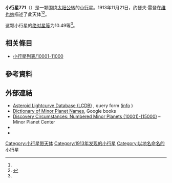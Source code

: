 {{Infobox planet
 | minorplanet     = yes
 | name            = 771 Libera
 | background      = #D6D6D6
 | image = 
 | image_size      = 
 | caption         =
 | discovery_ref   =  <ref name="MPC-object" />
 | discoverer      = [[约瑟夫·雷登|约瑟夫·雷登]]
 | discovery_site  = [[维也纳|维也纳]]
 | discovered      = 1913年11月21日
 | mpc_name        = 771 Libera
 | alt_names       = 771 Libera
 | pronounced      = 
 | named_after     = <ref name="MPC-object" />
 | mp_category     = [[主帶小行星|主帶小行星]] <ref name="MPC-object" /><ref name="jpldata" />
 | orbit_ref       = <ref name="a">[http://ssd.jpl.nasa.gov/sbdb.cgi?sstr=771 771] {{Wayback|url=http://ssd.jpl.nasa.gov/sbdb.cgi?sstr=771 |date=20200803075513 }}，小行星數據庫瀏覽器（JPL Small-Body Database Browser）－[[美国国家航空航天局|美国国家航空航天局]]喷气推进实验室</ref>
 | epoch           = 2018-03-23.0（[[儒略日|JD]] 2458200.5）
 | uncertainty     = 0
 | observation_arc = 
 | aphelion = {{convert|3.308|AU|km|3|abbr=on|lk=out}}
 | perihelion      = {{convert|1.9940427|AU|km|3|abbr=on}}
 | semimajor       = 2.6509448
 | eccentricity    = 0.2477993
 | period          = 4.32[[儒略年|yr]]
 | mean_anomaly    = 45.12891[[度|°]]
 | mean_motion     = {{Deg2DMS|0.22835090|sup=ms}} / day
 | inclination     = 14.93679
 | asc_node        = 218.19110°
 | arg_peri        = 227.34888
 | mean_diameter   = 
 | rotation        = 
 | albedo          =
 | spectral_type   =
 | abs_magnitude   = 10.49<ref name="jpldata" />
}}
'''小行星771'''（{{lang-en|771 Libera}}）是一颗围绕[[太阳|太阳]][[公转|公转]]的[[小行星|小行星]]。1913年11月21日，约瑟夫·雷登在[[维也纳|维也纳]]描述了此天体<ref name="a" /><ref>{{cite news|title=小行星列表|url=http://cfa-www.harvard.edu/iau/lists/NumberedMPs.txt|accessdate=2018-10-19|newspaper=哈佛大学|archive-date=2008-05-17|archive-url=https://web.archive.org/web/20080517010638/http://cfa-www.harvard.edu/iau/lists/NumberedMPs.txt|dead-url=no}}</ref>。

这颗小行星的[[绝对星等|绝对星等]]为10.49等<ref name="a" />。

== 相关條目 ==
*[[小行星列表/10001-11000|小行星列表/10001-11000]]

== 參考資料 ==
{{reflist|refs=

<ref name="jpldata">{{cite web
 |type         = 2018-01-26 last obs.
 |title        = JPL Small-Body Database Browser:771 Libera-771 Libera
 |url          = https://ssd.jpl.nasa.gov/sbdb.cgi?sstr=771
 |publisher    = [[Jet_Propulsion_Laboratory|Jet Propulsion Laboratory]]
 |accessdate   = 28 March 2018
 |archive-date = 2020-08-03
 |archive-url  = https://web.archive.org/web/20200803075513/https://ssd.jpl.nasa.gov/sbdb.cgi?sstr=771
 |dead-url     = no
}}</ref>

<ref name="MPC-object">{{cite web
  |title      = 771 Libera
  |work      = Minor Planet Center
  |url      = https://www.minorplanetcenter.net/db_search/show_object?object_id=771
  |accessdate      = 28 March 2018
  |archive-date      = 2016-03-04
  |archive-url      = https://web.archive.org/web/20160304083141/http://minorplanetcenter.net/db_search/show_object?object_id=771
  |dead-url      = no
  }}</ref>

}}

==  外部連結 ==
* [http://www.minorplanet.info/PHP/lcdbsummaryquery.php Asteroid Lightcurve Database (LCDB)] {{Wayback|url=http://www.minorplanet.info/PHP/lcdbsummaryquery.php |date=20171210173955 }}, query form ([http://www.minorplanet.info/lightcurvedatabase.html info] {{Wayback|url=http://www.minorplanet.info/lightcurvedatabase.html |date=20171216050541 }})
* [https://books.google.com/books?id=aeAg1X7afOoC&pg Dictionary of Minor Planet Names], Google books
* [http://www.minorplanetcenter.net/iau/lists/NumberedMPs010001.html Discovery Circumstances: Numbered Minor Planets (10001)-(15000)] {{Wayback|url=http://www.minorplanetcenter.net/iau/lists/NumberedMPs010001.html |date=20180612162317 }} – Minor Planet Center
* {{AstDys|771}}
* {{JPL small body}}

{{Minor Planet Number|[[小行星770|小行星770]]|[[小行星772|小行星772]]}}
{{小天体}}

[[Category:小行星带天体|Category:小行星带天体]]
[[Category:1913年发现的小行星|Category:1913年发现的小行星]]
[[Category:以地名命名的小行星|Category:以地名命名的小行星]]


{{beltasteroid-stub}}